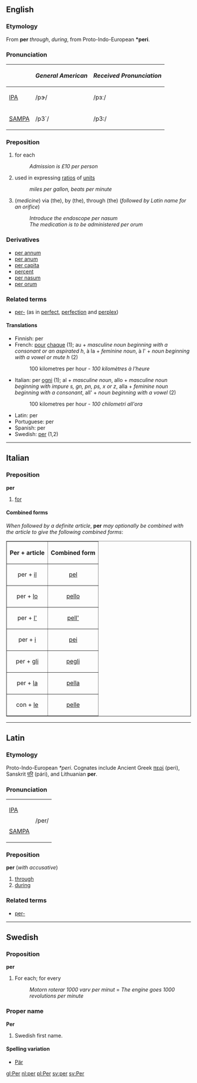 ==English==
===Etymology===
From {{L.}} '''per''' ''through'', ''during'', from Proto-Indo-European '''*peri'''.

===Pronunciation===
{| border=1 cellpadding=5
! !! ''General American'' !! ''Received Pronunciation''
|-
| [[w:IPA|IPA]] || /pɝ/ || /pɜː/
|-
| [[w:SAMPA|SAMPA]] || /p3`/ || /p3:/
|}

===Preposition===
# for each
#:''Admission is £10 per person''
#used in expressing [[ratio]]s of [[unit]]s
#:''miles per gallon, beats per minute''
#(''medicine'') via (the), by (the), through (the) (''followed by Latin name for an orifice'')
#:''Introduce the endoscope per nasum''
#:''The medication is to be administered per orum''

===Derivatives===
*[[per annum]]
*[[per anum]] <!--sic - this means "via the anus" in medical terminology-->
*[[per capita]]
*[[percent]]
*[[per nasum]]
*[[per orum]]

===Related terms===
*[[per-]] (as in [[perfect]], [[perfection]] and [[perplex]])

====Translations====
*Finnish: per <!-- correct? -->
*French: [[pour#French|pour]] [[chaque]] (1); au + ''masculine noun beginning with a consonant or an aspirated h'', à la + ''feminine noun'', à l' + ''noun beginning with a vowel or mute h'' (2)
*:100 kilometres per hour - ''100 kilomètres à l'heure''
*Italian: per [[ogni]] (1); al + ''masculine noun'', allo + ''masculine noun beginning with impure s, gn, pn, ps, x or z'', alla + ''feminine noun beginning with a consonant'', all' + ''noun beginning with a vowel'' (2)
*:100 kilometres per hour - ''100 chilometri all'ora''
*Latin: per
*Portuguese: per <!-- correct? -->
*Spanish: per <!-- correct? -->
*Swedish: [[per#Swedish|per]] (1,2)

----
==Italian==
===Preposition===
'''per'''

#[[for]]

====Combined forms====
''When followed by a definite article'', '''per''' ''may optionally be combined with the article to give the following combined forms'':

<table border="1" align="center" cellpadding="5">
<tr><th>Per + article<th>Combined form</tr>
<tr><td align="center">per + [[il#Italian|il]]<td align="center">[[pel#Italian|pel]]</tr>
<tr><td align="center">per + [[lo#Italian|lo]]<td align="center">[[pello#Italian|pello]]</tr>
<tr><td align="center">per + [[l'#Italian|l']]<td align="center">[[pell']]</tr>
<tr><td align="center">per + [[i#Italian|i]]<td align="center">[[pei]]</tr>
<tr><td align="center">per + [[gli]]<td align="center">[[pegli]]</tr>
<tr><td align="center">per + [[la#Italian|la]]<td align="center">[[pella#Italian|pella]]</tr>
<tr><td align="center">con + [[le#Italian|le]]<td align="center">[[pelle#Italian|pelle]]</tr>
</table>

----

==Latin==
===Etymology===
Proto-Indo-European ''*peri''.  Cognates include Ancient Greek [[περί]] (peri), Sanskrit [[परि]] (pári), and Lithuanian '''per'''.

===Pronunciation===
{| border=1 cellpadding=5
| [[w:IPA|IPA]] 
|rowspan=2| /per/
|-
| [[w:SAMPA|SAMPA]]
|}

===Preposition===
'''per''' (''with accusative'')
#[[through]]
#[[during]]

===Related terms===
*[[per-]]

----
==Swedish==
===Proposition===
'''per'''

#For each; for every
#:''Motorn roterar 1000 varv per minut'' = ''The engine goes 1000 revolutions per minute''

===Proper name===
'''Per'''

#Swedish first name.

====Spelling variation====
*[[Pär]]

[[gl:Per]]
[[nl:per]]
[[pl:Per]]
[[sv:per]] [[sv:Per]]